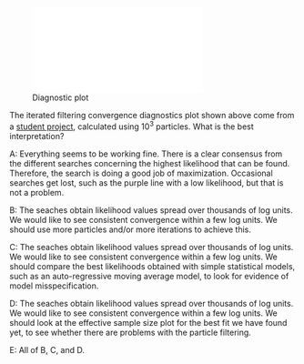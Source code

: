 
![Diagnostic plot](data/mif-diagnostics-poor.pdf "Iterated filtering diagnostics")

The iterated filtering convergence diagnostics plot shown above come from a [student project](https://ionides.github.io/531w21/final_project/project15/blinded.html), calculated using $10^3$ particles. What is the best interpretation?

A: Everything seems to be working fine. There is a clear consensus from the different searches concerning the highest likelihood that can be found. Therefore, the search is doing a good job of maximization. Occasional searches get lost, such as the purple line with a low likelihood, but that is not a problem.

B: The seaches obtain likelihood values spread over thousands of log units. We would like to see consistent convergence within a few log units. We should use more particles and/or more iterations to achieve this.

C: The seaches obtain likelihood values spread over thousands of log units. We would like to see consistent convergence within a few log units.
We should compare the best likelihoods obtained with simple statistical models, such as an auto-regressive moving average model, to look for evidence of model misspecification.

D: The seaches obtain likelihood values spread over thousands of log units. We would like to see consistent convergence within a few log units.
We should look at the effective sample size plot for the best fit we have found yet, to see whether there are problems with the particle filtering.

E: All of B, C, and D.

<!--
This question was written for the [SBIED short course](https://kingaa.github.io/sbied/)
-->




